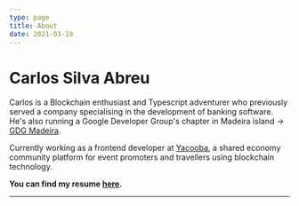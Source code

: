 ```yaml
---
type: page
title: About
date: 2021-03-19
---
```


# Carlos Silva Abreu

Carlos is a Blockchain enthusiast and Typescript adventurer who previously served a company specialising in the development of banking software. He's also running a Google Developer Group's chapter in Madeira island -> [GDG Madeira](https://gdgmadeira.xyz).

Currently working as a frontend developer at [Yacooba](https://yacooba.com), a shared economy community platform for event promoters and travellers using blockchain technology.

**You can find my resume [here](/resume.pdf).**

---


<div class="socialLinks">

## [<FiTwitter />](https://twitter.com/carlosrsabreu)

## [<FiGithub /> ](https://github.com/carlosrsabreu)

## [<FiInstagram />](https://instagram.com/carlosrsabreu)

## [<FiMail />](mailto:carlosrsabreu@gmail.com)

</div>
